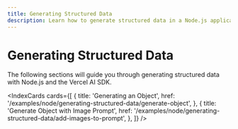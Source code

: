 ```yaml
---
title: Generating Structured Data
description: Learn how to generate structured data in a Node.js application.
---
```


# Generating Structured Data

The following sections will guide you through generating structured data with Node.js and the Vercel AI SDK.

<IndexCards
  cards={[
    {
      title: 'Generating an Object',
      href: '/examples/node/generating-structured-data/generate-object',
    },
    {
      title: 'Generate Object with Image Prompt',
      href: '/examples/node/generating-structured-data/add-images-to-prompt',
    },
  ]}
/>
